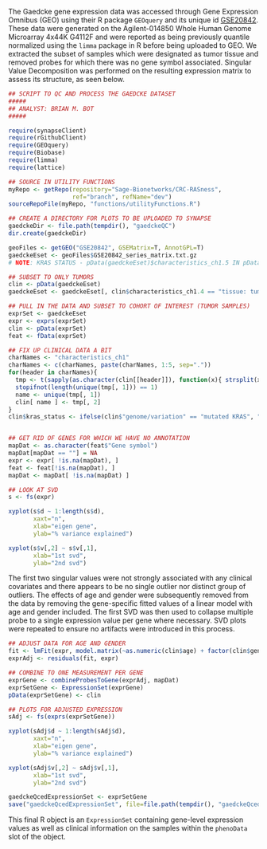 The Gaedcke gene expression data was accessed through Gene Expression Omnibus (GEO) using their R package `GEOquery` and its unique id [GSE20842](http://www.ncbi.nlm.nih.gov/geo/query/acc.cgi?acc=GSE20842). These data were generated on the Agilent-014850 Whole Human Genome Microarray 4x44K G4112F and were reported as being previously quantile normalized using the `limma` package in R before being uploaded to GEO. We extracted the subset of samples which were designated as tumor tissue and removed probes for which there was no gene symbol associated. Singular Value Decomposition was performed on the resulting expression matrix to assess its structure, as seen below.

```r
## SCRIPT TO QC AND PROCESS THE GAEDCKE DATASET
#####
## ANALYST: BRIAN M. BOT
#####

require(synapseClient)
require(rGithubClient)
require(GEOquery)
require(Biobase)
require(limma)
require(lattice)

## SOURCE IN UTILITY FUNCTIONS
myRepo <- getRepo(repository="Sage-Bionetworks/CRC-RASness",
                  ref="branch", refName="dev")
sourceRepoFile(myRepo, "functions/utilityFunctions.R")

## CREATE A DIRECTORY FOR PLOTS TO BE UPLOADED TO SYNAPSE
gaedckeDir <- file.path(tempdir(), "gaedckeQC")
dir.create(gaedckeDir)

geoFiles <- getGEO("GSE20842", GSEMatrix=T, AnnotGPL=T)
gaedckeEset <- geoFiles$GSE20842_series_matrix.txt.gz
# NOTE: KRAS STATUS - pData(gaedckeEset)$characteristics_ch1.5 IN pData

## SUBSET TO ONLY TUMORS
clin <- pData(gaedckeEset)
gaedckeEset <- gaedckeEset[, clin$characteristics_ch1.4 == "tissue: tumor" ]

## PULL IN THE DATA AND SUBSET TO COHORT OF INTEREST (TUMOR SAMPLES)
exprSet <- gaedckeEset
expr <- exprs(exprSet)
clin <- pData(exprSet)
feat <- fData(exprSet)

## FIX UP CLINICAL DATA A BIT
charNames <- "characteristics_ch1"
charNames <- c(charNames, paste(charNames, 1:5, sep="."))
for(header in charNames){
  tmp <- t(sapply(as.character(clin[[header]]), function(x){ strsplit(x, ": ")[[1]] } ))
  stopifnot(length(unique(tmp[, 1])) == 1)
  name <- unique(tmp[, 1])
  clin[ name ] <- tmp[, 2]
}
clin$kras_status <- ifelse(clin$"genome/variation" == "mutated KRAS", "MUT", "WT")


## GET RID OF GENES FOR WHICH WE HAVE NO ANNOTATION
mapDat <- as.character(feat$"Gene symbol")
mapDat[mapDat == ""] = NA
expr <- expr[ !is.na(mapDat), ]
feat <- feat[!is.na(mapDat), ]
mapDat <- mapDat[ !is.na(mapDat) ]

## LOOK AT SVD
s <- fs(expr)
```



```r
xyplot(s$d ~ 1:length(s$d),
       xaxt="n",
       xlab="eigen gene",
       ylab="% variance explained")

xyplot(s$v[,2] ~ s$v[,1],
       xlab="1st svd",
       ylab="2nd svd")
```

The first two singular values were not strongly associated with any clinical covariates and there appears to be no single outlier nor distinct group of outliers. The effects of age and gender were subsequently removed from the data by removing the gene-specific fitted values of a linear model with age and gender included. The first SVD was then used to collapse multiple probe to a single expression value per gene where necessary. SVD plots were repeated to ensure no artifacts were introduced in this process.

```r
## ADJUST DATA FOR AGE AND GENDER
fit <- lmFit(expr, model.matrix(~as.numeric(clin$age) + factor(clin$gender)))
exprAdj <- residuals(fit, expr)

## COMBINE TO ONE MEASUREMENT PER GENE
exprGene <- combineProbesToGene(exprAdj, mapDat)
exprSetGene <- ExpressionSet(exprGene)
pData(exprSetGene) <- clin

## PLOTS FOR ADJUSTED EXPRESSION
sAdj <- fs(exprs(exprSetGene))
```

```r
xyplot(sAdj$d ~ 1:length(sAdj$d),
       xaxt="n",
       xlab="eigen gene",
       ylab="% variance explained")

xyplot(sAdj$v[,2] ~ sAdj$v[,1],
       xlab="1st svd",
       ylab="2nd svd")
```

```r
gaedckeQcedExpressionSet <- exprSetGene
save("gaedckeQcedExpressionSet", file=file.path(tempdir(), "gaedckeQcedExpressionSet.rda"))
```

This final R object is an `ExpressionSet` containing gene-level expression values as well as clinical information on the samples within the `phenoData` slot of the object.

